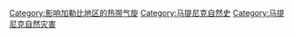 [[Category:影响加勒比地区的热带气旋|Category:影响加勒比地区的热带气旋]]
[[Category:马提尼克自然史|Category:马提尼克自然史]]
[[Category:马提尼克自然灾害|Category:马提尼克自然灾害]]